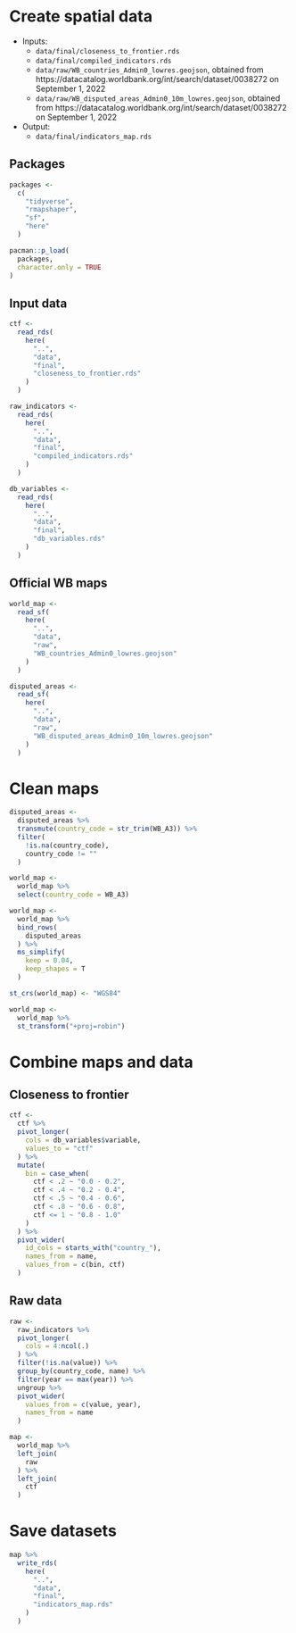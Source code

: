 # Create spatial data

- Inputs:
  - `data/final/closeness_to_frontier.rds`
  - `data/final/compiled_indicators.rds`
  - `data/raw/WB_countries_Admin0_lowres.geojson`, obtained from https://datacatalog.worldbank.org/int/search/dataset/0038272 on September 1, 2022
  - `data/raw/WB_disputed_areas_Admin0_10m_lowres.geojson`, obtained from https://datacatalog.worldbank.org/int/search/dataset/0038272 on September 1, 2022
  
- Output:
  - `data/final/indicators_map.rds`
  
## Packages 

```r
packages <-
  c(
    "tidyverse",
    "rmapshaper",
    "sf",
    "here"
  )

pacman::p_load(
  packages,
  character.only = TRUE
)
```

## Input data 

```r
ctf <-
  read_rds(
    here(
      "..",
      "data",
      "final",
      "closeness_to_frontier.rds"
    )
  )

raw_indicators <-
  read_rds(
    here(
      "..",
      "data",
      "final",
      "compiled_indicators.rds"
    )
  )

db_variables <-
  read_rds(
    here(
      "..",
      "data",
      "final",
      "db_variables.rds"
    )
  )
```

## Official WB maps 

```r
world_map <-
  read_sf(
    here(
      "..",
      "data",
      "raw",
      "WB_countries_Admin0_lowres.geojson"
    )
  )

disputed_areas <-
  read_sf(
    here(
      "..",
      "data",
      "raw",
      "WB_disputed_areas_Admin0_10m_lowres.geojson"
    )
  )
```

# Clean maps 

```r
disputed_areas <-
  disputed_areas %>%
  transmute(country_code = str_trim(WB_A3)) %>%
  filter(
    !is.na(country_code),
    country_code != ""
  )

world_map <-
  world_map %>%
  select(country_code = WB_A3) 

world_map <-
  world_map %>%
  bind_rows(
    disputed_areas
  ) %>%
  ms_simplify(
    keep = 0.04,
    keep_shapes = T
  )

st_crs(world_map) <- "WGS84"

world_map <-
  world_map %>%
  st_transform("+proj=robin")

```


# Combine maps and data

## Closeness to frontier

```r
ctf <-
  ctf %>%
  pivot_longer(
    cols = db_variables$variable,
    values_to = "ctf"
  ) %>%
  mutate(
    bin = case_when(
      ctf < .2 ~ "0.0 - 0.2",
      ctf < .4 ~ "0.2 - 0.4",
      ctf < .5 ~ "0.4 - 0.6",
      ctf < .8 ~ "0.6 - 0.8",
      ctf <= 1 ~ "0.8 - 1.0" 
    )
  ) %>%
  pivot_wider(
    id_cols = starts_with("country_"),
    names_from = name,
    values_from = c(bin, ctf)
  )
```

## Raw data

```r
raw <-
  raw_indicators %>%
  pivot_longer(
    cols = 4:ncol(.)
  ) %>%
  filter(!is.na(value)) %>%
  group_by(country_code, name) %>%
  filter(year == max(year)) %>%
  ungroup %>%
  pivot_wider(
    values_from = c(value, year),
    names_from = name
  )

map <-
  world_map %>%
  left_join(
    raw
  ) %>%
  left_join(
    ctf
  )
```


# Save datasets

```r
map %>%
  write_rds(
    here(
      "..",
      "data",
      "final",
      "indicators_map.rds"
    )
  )
```
